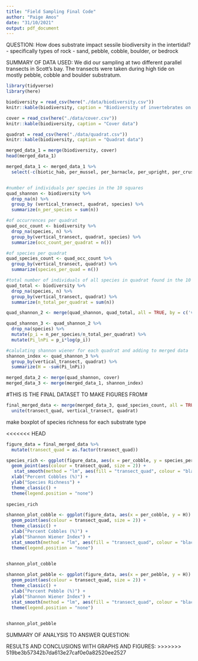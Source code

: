 ```yaml
---
title: "Field Sampling Final Code"
author: "Paige Amos"
date: "31/10/2021"
output: pdf_document
---
```


QUESTION: How does substrate impact sessile biodiversity in the intertidal? - specifically types of rock - sand, pebble, cobble, boulder, or bedrock

SUMMARY OF DATA USED: We did our sampling at two different parallel transects in Scott's bay. The transects were taken during high tide on mostly pebble, cobble and boulder substratum. 

```r
library(tidyverse)
library(here)
```

```r
biodiversity = read_csv(here("./data/biodiversity.csv"))
knitr::kable(biodiversity, caption = "Biodiversity of invertebrates on various substrates")

cover = read_csv(here("./data/cover.csv"))
knitr::kable(biodiversity, caption = "Cover data")

quadrat = read_csv(here("./data/quadrat.csv"))
knitr::kable(biodiversity, caption = "Quadrat data")
```

```r
merged_data_1 = merge(biodiversity, cover)
head(merged_data_1)

merged_data_1 <- merged_data_1 %>%
  select(-c(biotic_hab, per_mussel, per_barnacle, per_upright, per_crust, num_snail, num_crab))


#number of individuals per species in the 10 squares
quad_shannon <- biodiversity %>%
  drop_na(n) %>%
  group_by (vertical_transect, quadrat, species) %>%
  summarize(n_per_species = sum(n))

#of occurrences per quadrat
quad_occ_count <- biodiversity %>%
  drop_na(species, n) %>%
  group_by(vertical_transect, quadrat, species) %>%
  summarize(occ_count_per_quadrat = n())

#of species per quadrat
quad_species_count <- quad_occ_count %>%
  group_by(vertical_transect, quadrat) %>% 
  summarize(species_per_quad = n())

#total number of individuals of all species in quadrat found in the 10 squares
quad_total <- biodiversity %>%
  drop_na(species, n) %>%
  group_by(vertical_transect, quadrat) %>%
  summarize(n_total_per_quadrat = sum(n))

quad_shannon_2 <- merge(quad_shannon, quad_total, all = TRUE, by = c('vertical_transect', 'quadrat'))

quad_shannon_3 <- quad_shannon_2 %>%
  drop_na(species) %>%
  mutate(p_i = n_per_species/n_total_per_quadrat) %>%
  mutate(Pi_lnPi = p_i*log(p_i))

#calulating shannon wiener for each quadrat and adding to merged data
shannon_index <- quad_shannon_3 %>%
  group_by(vertical_transect, quadrat) %>%
  summarize(H = -sum(Pi_lnPi))

merged_data_2 <- merge(quad_shannon, cover)
merged_data_3 <- merge(merged_data_1, shannon_index)


```

#THIS IS THE FINAL DATASET TO MAKE FIGURES FROM#
```r
final_merged_data <- merge(merged_data_3, quad_species_count, all = TRUE, by = c('vertical_transect', 'quadrat')) %>%
  unite(transect_quad, vertical_transect, quadrat)

```

make boxplot of species richness for each substrate type

<<<<<<< HEAD
```r
figure_data = final_merged_data %>%
  mutate(transect_quad = as.factor(transect_quad))

species_rich <- ggplot(figure_data, aes(x = per_cobble, y = species_per_quad, fill = transect_quad)) +
  geom_point(aes(colour = transect_quad, size = 2)) +
   stat_smooth(method = "lm", aes(fill = "transect_quad", colour = "black")) +
  xlab("Percent Cobbles (%)") +
  ylab("Species Richness") +
  theme_classic() +
  theme(legend.position = "none")
  
species_rich

```
```r
shannon_plot_cobble <- ggplot(figure_data, aes(x = per_cobble, y = H)) +
  geom_point(aes(colour = transect_quad, size = 2)) +
  theme_classic() +
  xlab("Percent Cobbles (%)") +
  ylab("Shannon Wiener Index") +
  stat_smooth(method = "lm", aes(fill = "transect_quad", colour = "black")) +
  theme(legend.position = "none")
  

shannon_plot_cobble
```
```r
shannon_plot_pebble <- ggplot(figure_data, aes(x = per_pebble, y = H)) +
  geom_point(aes(colour = transect_quad, size = 2)) +
  theme_classic() +
  xlab("Percent Pebble (%)") +
  ylab("Shannon Wiener Index") +
  stat_smooth(method = "lm", aes(fill = "transect_quad", colour = "black")) +
  theme(legend.position = "none")
  

shannon_plot_pebble
```


SUMMARY OF ANALYSIS TO ANSWER QUESTION:

RESULTS AND CONCLUSIONS WITH GRAPHS AND FIGURES:
>>>>>>> 519be3b57342b7da613e27caf0e0a82520ee2527
